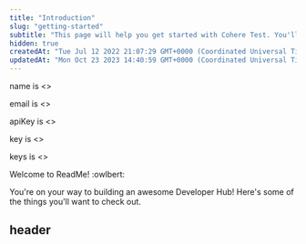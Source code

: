 ```yaml
---
title: "Introduction"
slug: "getting-started"
subtitle: "This page will help you get started with Cohere Test. You'll be up and running in a jiffy!"
hidden: true
createdAt: "Tue Jul 12 2022 21:07:29 GMT+0000 (Coordinated Universal Time)"
updatedAt: "Mon Oct 23 2023 14:40:59 GMT+0000 (Coordinated Universal Time)"
---
```

name is <<name>>

email is <<email>>

apiKey is <<apiKey>>

key is <<key>>

keys is <<keys>>

Welcome to ReadMe! :owlbert:

You're on your way to building an awesome Developer Hub! Here's some of the things you'll want to check out.

## header
